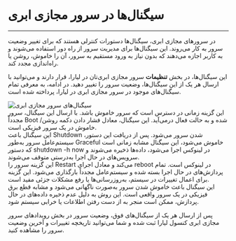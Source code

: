 

<Layout>
<Head>
<title>مستندات آشنایی با سیگنال‌های سرور مجازی ابری - لیارا</title>
<meta property="og:title" content="مستندات خدمات رایانش ابری لیارا" />
<meta property="og:description" content="مستندات مربوط به آشنایی با سیگنال‌ها در سرور مجازی ابری در لیارا"  />
<meta property="og:image" content="https://media.liara.ir/logos/liara-poster.jpg" />
</Head>

# سیگنال‌ها در سرور مجازی ابری
<hr className="mb-2" />

در سرورهای مجازی ابری، سیگنال‌ها دستورات کنترلی هستند که برای تغییر وضعیت سرور به کار می‌روند. این سیگنال‌ها برای مدیریت سرور از راه دور استفاده می‌شوند و به کاربر اجازه می‌دهند که بدون نیاز به ورود مستقیم به سرور، آن را خاموش، روشن یا راه‌اندازی مجدد کند. 

<div className="h-4" />

این سیگنال‌ها، در بخش **تنظیمات** سرور مجازی ابری‌تان در لیارا، قرار دارند و می‌توانید با ارسال هر یک از این سیگنال‌ها، وضعیت سرور را تغییر دهید.
در ادامه، به معرفی تمام سیگنال‌های موجود در سرور مجازی ابری در لیارا، پرداخته شده است. 

<div className="h-4" />
<img src="https://media.liara.ir/vps/signals-on-cloud-server.png" alt="سیگنال‌های سرور مجازی ابری" />
<div className="h-4" />

<Section id="turning-on-signal" title="سیگنال روشن کردن" /> 
این گزینه زمانی در دسترس است که سرور خاموش باشد. با ارسال این سیگنال، سرور مجدداً Boot شده و به حالت فعال درمی‌آید. این سیگنال، معادل فشار دادن دکمه روشن/خاموش در یک سرور فیزیکی است.

<Section id="turning-off-signal" title="سیگنال خاموش کردن" /> 
این سیگنال باعث Shutdown شدن سرور می‌شود. پس از دریافت این دستور، سیستم‌عامل سرور به‌طور Graceful خاموش می‌شود، این سیگنال مشابه زمانی است که دستور <Important>shutdown -h now</Important> در لینوکس اجرا می‌شود، داده‌ها ذخیره می‌شوند و سرویس‌های در حال اجرا به‌درستی متوقف می‌شوند.


<Section id="reboot-signal" title="سیگنال راه‌اندازی مجدد" />
این گزینه سرور را Restart می‌کند و معادل اجرای <Important>reboot</Important> در لینوکس است. تمام پردازش‌های در حال اجرا بسته شده و سیستم‌عامل مجدداً بارگذاری می‌شود. این گزینه برای اعمال تغییرات در سیستم، به‌روزرسانی‌ها یا رفع مشکلات جزئی مفید است.

<Section id="power-off-signal" title="سیگنال قطع برق" />
این سیگنال باعث خاموش شدن سرور به‌صورت ناگهانی می‌شود و مشابه قطع برق فیزیکی در یک سرور واقعی است. این روش به دلیل عدم ذخیره داده‌های در حال پردازش، ممکن است منجر به از دست رفتن اطلاعات یا خرابی سیستم شود.

<div className="h-4" />
<Alert variant="info">
<p>
پس از ارسال هر یک از سیگنال‌های فوق، وضعیت سرور در بخش رویدادهای سرور مجازی ابری کنسول لیارا ثبت شده و شما می‌توانید تاریخچه تغییرات و آخرین وضعیت سرور را مشاهده کنید.
</p>
</Alert>








</Layout>